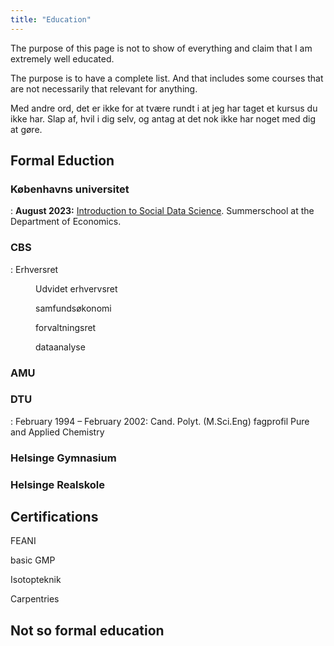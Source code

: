 ```yaml
---
title: "Education"
---
```


The purpose of this page is not to show of everything and claim that I am extremely well educated.

The purpose is to have a complete list. And that includes some courses that are not necessarily that relevant for anything.

Med andre ord, det er ikke for at tvære rundt i at jeg har taget et kursus
du ikke har. Slap af, hvil i dig selv, og antag at det nok ikke har noget med dig at gøre.

## Formal Eduction

### Københavns universitet

: **August 2023:** [Introduction to Social Data Science](https://web.archive.org/web/20240112121316/https://kurser.ku.dk/course/a%C3%98kk08216u/). Summerschool at the Department of Economics.

### CBS

: Erhversret

:   Udvidet erhvervsret

:   samfundsøkonomi

:   forvaltningsret

:   dataanalyse

### AMU

### DTU

: February 1994 -- February 2002: Cand. Polyt. (M.Sci.Eng) fagprofil Pure and Applied Chemistry

### Helsinge Gymnasium

### Helsinge Realskole

## Certifications

FEANI

basic GMP

Isotopteknik

Carpentries

## Not so formal education
